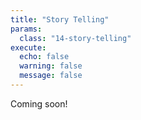 ```yaml
---
title: "Story Telling"
params:
  class: "14-story-telling"
execute:
  echo: false
  warning: false
  message: false
---
```


Coming soon!
